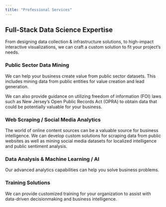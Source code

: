 ```yaml
---
title: "Professional Services"
---
```


## Full-Stack Data Science Expertise
From designing data collection & infrastructure solutions, to high-impact interactive visualizations, we can craft a custom solution to fit your project's needs.

### Public Sector Data Mining
We can help your business create value from public sector datasets. This includes mining data from public entities for value creation and lead generation.

We can also provide guidance on utilizing freedom of information (FOI) laws such as New Jersey's Open Public Records Act (OPRA) to obtain data that could be potentially valuable for your business.

### Web Scraping / Social Media Analytics
The world of online content sources can be a valuable source for business intelligence. We can develop custom solutions for scraping data from public websites as well as mining social media datasets for localized intelligence and public sentiment analysis.

### Data Analysis & Machine Learning / AI
Our advanced analytics capabilities can help you solve business problems.

### Training Solutions
We can provide customized training for your organization to assist with data-driven decisionmaking and business intelligence.
